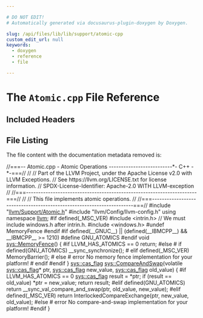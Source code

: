 ```yaml
---

# DO NOT EDIT!
# Automatically generated via docusaurus-plugin-doxygen by Doxygen.

slug: /api/files/lib/lib/support/atomic-cpp
custom_edit_url: null
keywords:
  - doxygen
  - reference
  - file

---
```





# The `Atomic.cpp` File Reference

<DoxygenPage pluginConfig={pluginConfig}>



## Included Headers

<IncludesList>
<IncludesListItem
  filePath="llvm/Support/Atomic.h"
  permalink="/docs/api/files/include/include/llvm/include/llvm/support/atomic-h"
  isLocal="true" />
<IncludesListItem
  filePath="llvm/Config/llvm-config.h"
  permalink=""
  isLocal="true" />
</IncludesList>


## File Listing

The file content with the documentation metadata removed is:

<ProgramListing>

<Link id="l00001" /><CodeLine lineNumber="1"><span class="doxyHighlightComment">//===-- Atomic.cpp - Atomic Operations --------------------------&#42;- C++ -&#42;-===//</span></CodeLine>
<Link id="l00002" /><CodeLine lineNumber="2"><span class="doxyHighlightComment">//</span></CodeLine>
<Link id="l00003" /><CodeLine lineNumber="3"><span class="doxyHighlightComment">// Part of the LLVM Project, under the Apache License v2.0 with LLVM Exceptions.</span></CodeLine>
<Link id="l00004" /><CodeLine lineNumber="4"><span class="doxyHighlightComment">// See https://llvm.org/LICENSE.txt for license information.</span></CodeLine>
<Link id="l00005" /><CodeLine lineNumber="5"><span class="doxyHighlightComment">// SPDX-License-Identifier: Apache-2.0 WITH LLVM-exception</span></CodeLine>
<Link id="l00006" /><CodeLine lineNumber="6"><span class="doxyHighlightComment">//</span></CodeLine>
<Link id="l00007" /><CodeLine lineNumber="7"><span class="doxyHighlightComment">//===----------------------------------------------------------------------===//</span></CodeLine>
<Link id="l00008" /><CodeLine lineNumber="8"><span class="doxyHighlightComment">//</span></CodeLine>
<Link id="l00009" /><CodeLine lineNumber="9"><span class="doxyHighlightComment">//  This file implements atomic operations.</span></CodeLine>
<Link id="l00010" /><CodeLine lineNumber="10"><span class="doxyHighlightComment">//</span></CodeLine>
<Link id="l00011" /><CodeLine lineNumber="11"><span class="doxyHighlightComment">//===----------------------------------------------------------------------===//</span></CodeLine>
<Link id="l00012" /><CodeLine lineNumber="12"></CodeLine>
<Link id="l00013" /><CodeLine lineNumber="13"><span class="doxyHighlightPreprocessor">#include &quot;<a href="/docs/api/files/include/include/llvm/include/llvm/support/atomic-h">llvm/Support/Atomic.h</a>&quot;</span></CodeLine>
<Link id="l00014" /><CodeLine lineNumber="14"><span class="doxyHighlightPreprocessor">#include &quot;llvm/Config/llvm-config.h&quot;</span></CodeLine>
<Link id="l00015" /><CodeLine lineNumber="15"></CodeLine>
<Link id="l00016" /><CodeLine lineNumber="16"><span class="doxyHighlightKeyword">using namespace </span><span class="doxyHighlight"><a href="/docs/api/namespaces/llvm">llvm</a>;</span></CodeLine>
<Link id="l00017" /><CodeLine lineNumber="17"></CodeLine>
<Link id="l00018" /><CodeLine lineNumber="18"><span class="doxyHighlightPreprocessor">#if defined(&#95;MSC&#95;VER)</span></CodeLine>
<Link id="l00019" /><CodeLine lineNumber="19"><span class="doxyHighlightPreprocessor">#include &lt;intrin.h&gt;</span></CodeLine>
<Link id="l00020" /><CodeLine lineNumber="20"></CodeLine>
<Link id="l00021" /><CodeLine lineNumber="21"><span class="doxyHighlightComment">// We must include windows.h after intrin.h.</span></CodeLine>
<Link id="l00022" /><CodeLine lineNumber="22"><span class="doxyHighlightPreprocessor">#include &lt;windows.h&gt;</span></CodeLine>
<Link id="l00023" /><CodeLine lineNumber="23"><span class="doxyHighlightPreprocessor">#undef MemoryFence</span></CodeLine>
<Link id="l00024" /><CodeLine lineNumber="24"><span class="doxyHighlightPreprocessor">#endif</span></CodeLine>
<Link id="l00025" /><CodeLine lineNumber="25"></CodeLine>
<Link id="l00026" /><CodeLine lineNumber="26"><span class="doxyHighlightPreprocessor">#if defined(&#95;&#95;GNUC&#95;&#95;) || (defined(&#95;&#95;IBMCPP&#95;&#95;) &amp;&amp; &#95;&#95;IBMCPP&#95;&#95; &gt;= 1210)</span></CodeLine>
<Link id="l00027" /><CodeLine lineNumber="27"><span class="doxyHighlightPreprocessor">#define GNU&#95;ATOMICS</span></CodeLine>
<Link id="l00028" /><CodeLine lineNumber="28"><span class="doxyHighlightPreprocessor">#endif</span></CodeLine>
<Link id="l00029" /><CodeLine lineNumber="29"></CodeLine>
<Link id="l00030" /><CodeLine lineNumber="30" lineLink="/docs/api/namespaces/llvm/sys/#a96357e03675b273feb2112dabb891ada"><span class="doxyHighlightKeywordType">void</span><span class="doxyHighlight"> <a href="/docs/api/namespaces/llvm/sys/#a96357e03675b273feb2112dabb891ada">sys::MemoryFence</a>() &#123;</span></CodeLine>
<Link id="l00031" /><CodeLine lineNumber="31"><span class="doxyHighlightPreprocessor">#if LLVM&#95;HAS&#95;ATOMICS == 0</span></CodeLine>
<Link id="l00032" /><CodeLine lineNumber="32"><span class="doxyHighlight">  </span><span class="doxyHighlightKeywordFlow">return</span><span class="doxyHighlight">;</span></CodeLine>
<Link id="l00033" /><CodeLine lineNumber="33"><span class="doxyHighlightPreprocessor">#else</span></CodeLine>
<Link id="l00034" /><CodeLine lineNumber="34"><span class="doxyHighlightPreprocessor">#  if defined(GNU&#95;ATOMICS)</span></CodeLine>
<Link id="l00035" /><CodeLine lineNumber="35"><span class="doxyHighlight">  &#95;&#95;sync&#95;synchronize();</span></CodeLine>
<Link id="l00036" /><CodeLine lineNumber="36"><span class="doxyHighlightPreprocessor">#  elif defined(&#95;MSC&#95;VER)</span></CodeLine>
<Link id="l00037" /><CodeLine lineNumber="37"><span class="doxyHighlight">  MemoryBarrier();</span></CodeLine>
<Link id="l00038" /><CodeLine lineNumber="38"><span class="doxyHighlightPreprocessor">#  else</span></CodeLine>
<Link id="l00039" /><CodeLine lineNumber="39"><span class="doxyHighlightPreprocessor"># error No memory fence implementation for your platform!</span></CodeLine>
<Link id="l00040" /><CodeLine lineNumber="40"><span class="doxyHighlightPreprocessor">#  endif</span></CodeLine>
<Link id="l00041" /><CodeLine lineNumber="41"><span class="doxyHighlightPreprocessor">#endif</span></CodeLine>
<Link id="l00042" /><CodeLine lineNumber="42"><span class="doxyHighlight">&#125;</span></CodeLine>
<Link id="l00043" /><CodeLine lineNumber="43"></CodeLine>
<Link id="l00044" /><CodeLine lineNumber="44" lineLink="/docs/api/namespaces/llvm/sys/#aff9e10eb8571f7854d34d38dc58b2ffb"><span class="doxyHighlight"><a href="/docs/api/namespaces/llvm/sys/#a2311d06f966c58f271076e6b262fa092">sys::cas&#95;flag</a> <a href="/docs/api/namespaces/llvm/sys/#aff9e10eb8571f7854d34d38dc58b2ffb">sys::CompareAndSwap</a>(</span><span class="doxyHighlightKeyword">volatile</span><span class="doxyHighlight"> <a href="/docs/api/namespaces/llvm/sys/#a2311d06f966c58f271076e6b262fa092">sys::cas&#95;flag</a>&#42; ptr,</span></CodeLine>
<Link id="l00045" /><CodeLine lineNumber="45"><span class="doxyHighlight">                                  <a href="/docs/api/namespaces/llvm/sys/#a2311d06f966c58f271076e6b262fa092">sys::cas&#95;flag</a> new&#95;value,</span></CodeLine>
<Link id="l00046" /><CodeLine lineNumber="46"><span class="doxyHighlight">                                  <a href="/docs/api/namespaces/llvm/sys/#a2311d06f966c58f271076e6b262fa092">sys::cas&#95;flag</a> old&#95;value) &#123;</span></CodeLine>
<Link id="l00047" /><CodeLine lineNumber="47"><span class="doxyHighlightPreprocessor">#if LLVM&#95;HAS&#95;ATOMICS == 0</span></CodeLine>
<Link id="l00048" /><CodeLine lineNumber="48"><span class="doxyHighlight">  <a href="/docs/api/namespaces/llvm/sys/#a2311d06f966c58f271076e6b262fa092">sys::cas&#95;flag</a> result = &#42;ptr;</span></CodeLine>
<Link id="l00049" /><CodeLine lineNumber="49"><span class="doxyHighlight">  </span><span class="doxyHighlightKeywordFlow">if</span><span class="doxyHighlight"> (result == old&#95;value)</span></CodeLine>
<Link id="l00050" /><CodeLine lineNumber="50"><span class="doxyHighlight">    &#42;ptr = new&#95;value;</span></CodeLine>
<Link id="l00051" /><CodeLine lineNumber="51"><span class="doxyHighlight">  </span><span class="doxyHighlightKeywordFlow">return</span><span class="doxyHighlight"> result;</span></CodeLine>
<Link id="l00052" /><CodeLine lineNumber="52"><span class="doxyHighlightPreprocessor">#elif defined(GNU&#95;ATOMICS)</span></CodeLine>
<Link id="l00053" /><CodeLine lineNumber="53"><span class="doxyHighlight">  </span><span class="doxyHighlightKeywordFlow">return</span><span class="doxyHighlight"> &#95;&#95;sync&#95;val&#95;compare&#95;and&#95;swap(ptr, old&#95;value, new&#95;value);</span></CodeLine>
<Link id="l00054" /><CodeLine lineNumber="54"><span class="doxyHighlightPreprocessor">#elif defined(&#95;MSC&#95;VER)</span></CodeLine>
<Link id="l00055" /><CodeLine lineNumber="55"><span class="doxyHighlight">  </span><span class="doxyHighlightKeywordFlow">return</span><span class="doxyHighlight"> InterlockedCompareExchange(ptr, new&#95;value, old&#95;value);</span></CodeLine>
<Link id="l00056" /><CodeLine lineNumber="56"><span class="doxyHighlightPreprocessor">#else</span></CodeLine>
<Link id="l00057" /><CodeLine lineNumber="57"><span class="doxyHighlightPreprocessor">#  error No compare-and-swap implementation for your platform!</span></CodeLine>
<Link id="l00058" /><CodeLine lineNumber="58"><span class="doxyHighlightPreprocessor">#endif</span></CodeLine>
<Link id="l00059" /><CodeLine lineNumber="59"><span class="doxyHighlight">&#125;</span></CodeLine>

</ProgramListing>


</DoxygenPage>
